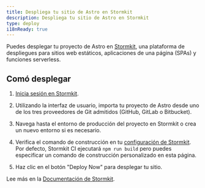 ```yaml
---
title: Despliega tu sitio de Astro en Stormkit
description: Despliega tu sitio de Astro en Stormkit
type: deploy
i18nReady: true
---
```



Puedes desplegar tu proyecto de Astro en [Stormkit](https://stormkit.io/), una plataforma de despliegues para sitios web estáticos, aplicaciones de una página (SPAs) y funciones serverless.

## Comó desplegar

1. [Inicia sesión en Stormkit](https://app.stormkit.io/auth).

2. Utilizando la interfaz de usuario, importa tu proyecto de Astro desde uno de los tres proveedores de Git admitidos (GitHub, GitLab o Bitbucket).

3. Navega hasta el entorno de producción del proyecto en Stormkit o crea un nuevo entorno si es necesario.

4. Verifica el comando de construcción en tu [configuración de Stormkit](https://stormkit.io/docs/deployments/configuration). Por defecto, Stormkit CI ejecutará `npm run build` pero puedes especificar un comando de construcción personalizado en esta página.

5. Haz clic en el botón "Deploy Now" para desplegar tu sitio.

<ReadMore>Lee más en la [Documentación de Stormkit](https://stormkit.io/docs).</ReadMore>
